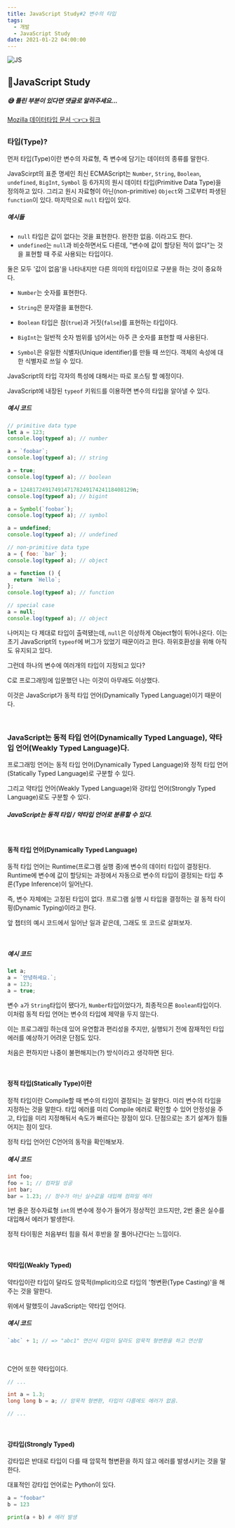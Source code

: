 ```yaml
---
title: JavaScript Study#2 변수의 타입
tags:
  - 개발
  - JavaScript Study
date: 2021-01-22 04:00:00
---
```


![JS](/images/logo/javascript.svg)

## 🎈JavaScript Study

##### 😅 틀린 부분이 있다면 댓글로 알려주세요...

[Mozilla 데이터타입 문서 👈👈 링크](https://developer.mozilla.org/en-US/docs/Web/JavaScript/Data_structures)

### 타입(Type)?

먼저 타입(Type)이란 변수의 자료형, 즉 변수에 담기는 데이터의 종류를 말한다.

JavaScirpt의 표준 명세인 최신 ECMAScript는 `Number`, `String`, `Boolean`, `undefined`, `BigInt`, `Symbol` 등 6가지의 원시 데이터 타입(Primitive Data Type)을 정의하고 있다. 그리고 원시 자료형이 아닌(non-primitive) `Object`와 그로부터 파생된 `function`이 있다. 마지막으로 `null` 타입이 있다.

##### 예시들

- `null` 타입은 값이 없다는 것을 표현한다. 완전한 없음. 이라고도 한다.
- `undefined`는 `null`과 비슷하면서도 다른데, "변수에 값이 할당된 적이 없다"는 것을 표현할 때 주로 사용되는 타입이다.

둘은 모두 '값이 없음'을 나타내지만 다른 의미의 타입이므로 구분을 하는 것이 중요하다.

- `Number`는 숫자를 표현한다.
- `String`은 문자열을 표현한다.
- `Boolean` 타입은 참(`true`)과 거짓(`false`)를 표현하는 타입이다.

- `BigInt`는 일반적 숫자 범위를 넘어서는 아주 큰 숫자를 표현할 때 사용된다.
- `Symbol`은 유일한 식별자(Unique identifier)를 만들 때 쓰인다. 객체의 속성에 대한 식별자로 쓰일 수 있다.

JavaScript의 타입 각자의 특성에 대해서는 따로 포스팅 할 예정이다.

JavaScript에 내장된 `typeof` 키워드를 이용하면 변수의 타입을 알아낼 수 있다.

##### 예시 코드

```js
// primitive data type
let a = 123;
console.log(typeof a); // number

a = `foobar`;
console.log(typeof a); // string

a = true;
console.log(typeof a); // boolean

a = 124817249174914717824917424118408129n;
console.log(typeof a); // bigint

a = Symbol(`foobar`);
console.log(typeof a); // symbol

a = undefined;
console.log(typeof a); // undefined

// non-primitive data type
a = { foo: `bar` };
console.log(typeof a); // object

a = function () {
  return `Hello`;
};
console.log(typeof a); // function

// special case
a = null;
console.log(typeof a); // object
```

나머지는 다 제대로 타입이 출력됐는데, `null`은 이상하게 Object형이 튀어나온다. 이는 초기 JavaScript의 `typeof`에 버그가 있었기 때문이라고 한다. 하위호환성을 위해 아직도 유지되고 있다.

그런데 하나의 변수에 여러개의 타입이 지정되고 있다?

C로 프로그래밍에 입문했던 나는 이것이 아무래도 이상했다.

이것은 JavaScript가 동적 타입 언어(Dynamically Typed Language)이기 때문이다.

<br />

### JavaScript는 동적 타입 언어(Dynamically Typed Language), 약타입 언어(Weakly Typed Language)다.

프로그래밍 언어는 동적 타입 언어(Dynamically Typed Language)와 정적 타입 언어(Statically Typed Language)로 구분할 수 있다.

그리고 약타입 언어(Weakly Typed Language)와 강타입 언어(Strongly Typed Language)로도 구분할 수 있다.

##### JavaScript는 동적 타입 / 약타입 언어로 분류할 수 있다.

<br />

#### 동적 타입 언어(Dynamically Typed Language)

동적 타입 언어는 Runtime(프로그램 실행 중)에 변수의 데이터 타입이 결정된다. Runtime에 변수에 값이 할당되는 과정에서 자동으로 변수의 타입이 결정되는 타입 추론(Type Inference)이 일어난다.

즉, 변수 자체에는 고정된 타입이 없다. 프로그램 실행 시 타입을 결정하는 걸 동적 타이핑(Dynamic Typing)이라고 한다.

앞 챕터의 예시 코드에서 일어난 일과 같은데, 그래도 또 코드로 살펴보자.

<br />

##### 예시 코드

```js
let a;
a = `안녕하세요.`;
a = 123;
a = true;
```

변수 `a`가 `String`타입이 됐다가, `Number`타입이었다가, 최종적으론 `Boolean`타입이다. 이처럼 동적 타입 언어는 변수의 타입에 제약을 두지 않는다.

이는 프로그래밍 하는데 있어 유연함과 편리성을 주지만, 실행되기 전에 잠재적인 타입 에러를 예상하기 어려운 단점도 있다.

처음은 편하지만 나중이 불편해지는(?) 방식이라고 생각하면 된다.

<br />

#### 정적 타입(Statically Type)이란

정적 타입이란 Compile할 때 변수의 타입이 결정되는 걸 말한다. 미리 변수의 타입을 지정하는 것을 말한다. 타입 에러를 미리 Compile 에러로 확인할 수 있어 안정성을 주고, 타입을 미리 지정해둬서 속도가 빠르다는 장점이 있다. 단점으로는 초기 설계가 힘들어지는 점이 있다.

정적 타입 언어인 C언어의 동작을 확인해보자.

##### 예시 코드

```c
int foo;
foo = 1; // 컴파일 성공
int bar;
bar = 1.23; // 정수가 아닌 실수값을 대입해 컴파일 에러
```

1번 줄은 정수자료형 `int`의 변수에 정수가 들어가 정상적인 코드지만, 2번 줄은 실수를 대입해서 에러가 발생한다.

정적 타이핑은 처음부터 힘을 줘서 후반을 잘 풀어나간다는 느낌이다.

<br />

#### 약타입(Weakly Typed)

약타입이란 타입이 달라도 암묵적(Implicit)으로 타입의 '형변환(Type Casting)'을 해주는 것을 말한다.

위에서 말했듯이 JavaScript는 약타입 언어다.

##### 예시 코드

```js
`abc` + 1; // => "abc1" 연산시 타입이 달라도 암묵적 형변환을 하고 연산함
```

<br />

C언어 또한 약타입이다.

```c
// ...

int a = 1.3;
long long b = a; // 암묵적 형변환, 타입이 다름에도 에러가 없음.

// ...
```

<br />

#### 강타입(Strongly Typed)

강타입은 반대로 타입이 다를 때 암묵적 형변환을 하지 않고 에러를 발생시키는 것을 말한다.

대표적인 강타입 언어로는 Python이 있다.

```python
a = "foobar"
b = 123

print(a + b) # 에러 발생
```

<br />
